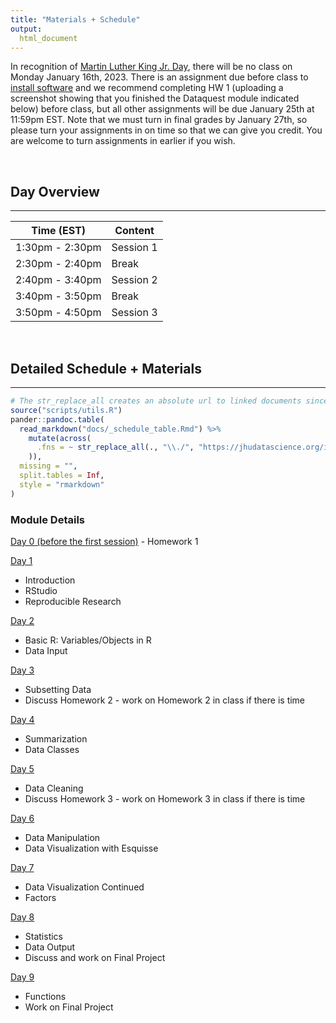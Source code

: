 ```yaml
---
title: "Materials + Schedule"
output:
  html_document
---
```


In recognition of [Martin Luther King Jr. Day](https://en.wikipedia.org/wiki/Martin_Luther_King_Jr._Day), there will be no class on Monday January 16th, 2023. There is an assignment due before class to [install software](../../modules/Setup/R_and_RStudio_installation.html) and we recommend completing HW 1 (uploading a screenshot showing that you finished the Dataquest module indicated below) before class, but all other assignments will be due January 25th at 11:59pm EST. Note that we must turn in final grades by January 27th, so please turn your assignments in on time so that we can give you credit. You are welcome to turn assignments in earlier if you wish.

<br>

## Day Overview
***

| Time (EST)        | Content   |
|-------------------|-----------|
| 1:30pm - 2:30pm   | Session 1 |
| 2:30pm - 2:40pm   | Break     |
| 2:40pm - 3:40pm   | Session 2 |
| 3:40pm - 3:50pm   | Break     |
| 3:50pm - 4:50pm   | Session 3 |

<br>

## Detailed Schedule + Materials
***

```r
# The str_replace_all creates an absolute url to linked documents since there are word and pdf rendered versions of the syllabus
source("scripts/utils.R")
pander::pandoc.table(
  read_markdown("docs/_schedule_table.Rmd") %>%
    mutate(across(
      .fns = ~ str_replace_all(., "\\./", "https://jhudatascience.org/intro_to_r/")
    )),
  missing = "",
  split.tables = Inf,
  style = "rmarkdown"
)
```

### Module Details

[Day 0 (before the first session)](docs/module_details/day0.html)
 - Homework 1

[Day 1](docs/module_details/day1.html)

- Introduction 
- RStudio
- Reproducible Research

[Day 2](docs/module_details/day2.html)

- Basic R: Variables/Objects in R
- Data Input


[Day 3](docs/module_details/day3.html)

- Subsetting Data
- Discuss Homework 2 - work on Homework 2 in class if there is time


[Day 4](docs/module_details/day4.html)

- Summarization
- Data Classes


[Day 5](docs/module_details/day5.html)


- Data Cleaning
- Discuss Homework 3 - work on Homework 3 in class if there is time


[Day 6](docs/module_details/day6.html)

- Data Manipulation
- Data Visualization with Esquisse


[Day 7](docs/module_details/day7.html)

- Data Visualization Continued
- Factors

[Day 8](docs/module_details/day8.html)

- Statistics
- Data Output
- Discuss and work on Final Project


[Day 9](docs/module_details/day9.html)

- Functions
- Work on Final Project
